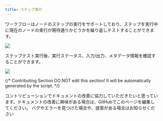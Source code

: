 ```yaml
---
title: ステップ実行
---
```



ワークフローはノードのステップの実行をサポートしており、ステップを実行中に現在のノードの実行が期待通りかどうかを繰り返しテストすることができます。

![](https://assets-docs.dify.ai/dify-enterprise-mintlify/jp/guides/workflow/debug-and-preview/36e547165a5088510c99baee4ce42bcd.png)

ステップテスト実行後、実行ステータス、入力/出力、メタデータ情報を確認することができます。

![](https://assets-docs.dify.ai/dify-enterprise-mintlify/jp/guides/workflow/debug-and-preview/040e1051d33b94d35e4683d3c89691a8.png)

{/*
Contributing Section
DO NOT edit this section!
It will be automatically generated by the script.
*/}

<CardGroup cols="2">
    <Card
        title="このページを編集する"
        icon="pen-to-square"
        href="https://github.com/langgenius/dify-docs-mintlify/edit/main/ja-jp/guides/workflow/debug-and-preview/step-run.mdx"
    >
        コントリビューションでドキュメントの改善に協力していただきたいと思っています。ドキュメントの改善に興味がある場合は、GitHubでこのページを編集してください。
    </Card>
    <Card
        title="問題を報告する"
        icon="github"
        href="https://github.com/langgenius/dify-docs-mintlify/issues/new?title=ドキュメントの問題%3A%20&body=%23%23%20問題の説明%0A%3C%21--%20発見した問題について簡単に説明してください%20--%3E%0A%0A%23%23%20ページリンク%0Ahttps%3A%2F%2Fgithub.com%2Flanggenius%2Fdify-docs-mintlify%2Fblob%2Fmain%2Fja-jp/guides/workflow/debug-and-preview%2Fstep-run.mdx%0A%0A%23%23%20提案される変更%0A%3C%21--%20特定の変更案がある場合は、ここで説明してください%20--%3E%0A%0A%3C%21--%20ドキュメントの品質向上にご協力いただきありがとうございます！%20--%3E"
    >
        バグやエラーを見つけた場合や、提案がある場合はお知らせください
    </Card>
</CardGroup>
